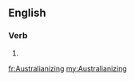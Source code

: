 ==English==

===Verb===
{{head|en|present participle}}

# {{present participle of|Australianize|lang=en}}

[[fr:Australianizing]]
[[my:Australianizing]]